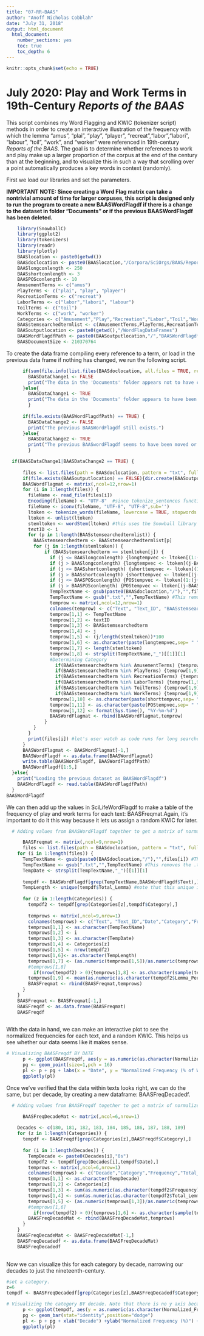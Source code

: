 ```yaml
---
title: "07-RR-BAAS"
author: "Anoff Nicholas Cobblah"
date: "July 31, 2018"
output: html_document
  html_document:
    number_sections: yes
    toc: true
    toc_depth: 6
---
```


```r
knitr::opts_chunk$set(echo = TRUE)
```

# July 2020: Play and Work Terms in 19th-Century *Reports of the BAAS*

This script combines my Word Flagging and KWIC (tokenizer script) methods in order to create an interactive illustration of the frequency with which the lemma "amus", "plai", "play", "player", "recreat","labor","labori", "labour", "toil", "work", and "worker" were referenced in 19th-century *Reports of the BAAS*. The goal is to determine whether references to work and play make up a larger proportion of the corpus at the end of the century than at the beginning, and to visualize this in such a way that scrolling over a point automatically produces a key words in context (randomly).

First we load our libraries and set the parameters.

**IMPORTANT NOTE: Since creating a Word Flag matrix can take a nontrivial amount of time for larger corpuses, this script is designed only to run the program to create a new BAASWordFlagdf if there is a change to the dataset in folder "Documents" or if the previous BAASWordFlagdf has been deleted.**

```r
    library(SnowballC)
    library(ggplot2)
    library(tokenizers)
    library(readr)
    library(plotly)
    BAASlocation <- paste0(getwd())
    BAASdoclocation <- paste0(BAASlocation,"/Corpora/SciOrgs/BAAS/Reports")
    BAASlongconlength <- 250
    BAASshortconlength <- 3
    BAASPOSconlength <- 10
    AmusementTerms <- c("amus")
    PlayTerms <- c("plai", "play", "player")
    RecreationTerms <- c("recreat")
    LaborTerms <- c("labor","labori", "labour")
    ToilTerms <- c("toil")
    WorkTerms <- c("work", "worker")
    Categories <- c("Amusement","Play","Recreation","Labor","Toil","Work")
    BAASstemsearchedtermlist <- c(AmusementTerms,PlayTerms,RecreationTerms,LaborTerms,ToilTerms,WorkTerms)
    BAASoutputlocation <- paste0(getwd(),"/WordFlagDataFrames")
    BAASWordFlagdfPath <- paste0(BAASoutputlocation,"/","BAASWordFlagdf.txt")
    BAASDocumentSize <- 210370764
```

To create the data frame compiling every reference to a term, or load in the previous data frame if nothing has changed, we run the following script.

```r
      if(sum(file.info(list.files(BAASdoclocation, all.files = TRUE, recursive = TRUE, full.names=TRUE))$size) == BAASDocumentSize) {
        BAASDataChange1 <- FALSE
        print("The data in the 'Documents' folder appears not to have changed.")
      }else{
        BAASDataChange1 <- TRUE
        print("The data in the 'Documents' folder appears to have been changed. A new BAASWordFlagdf will therefore be created. TO UPDATE THIS SCRIPT, PLEASE CHANGE THE BAASDocumentSize TO REFLECT THE NEW SIZE OF THE DOCUMENTS.")
        }
      
      if(file.exists(BAASWordFlagdfPath) == TRUE) {
        BAASDataChange2 <- FALSE
        print("The previous BAASWordFlagdf still exists.")
      }else{
        BAASDataChange2 <- TRUE
        print("The previous BAASwordFlagdf seems to have been moved or deleted.  A new BAASWordFlag will therefore be created.")
        }

  if(BAASDataChange1|BAASDataChange2 == TRUE) {
  
      files <- list.files(path = BAASdoclocation, pattern = "txt", full.names = TRUE) #creates vector of txt file names.
      if(file.exists(BAASoutputlocation) == FALSE){dir.create(BAASoutputlocation)}
      BAASWordFlagmat <- matrix(,ncol=12,nrow=1)
      for (i in 1:length(files)) {
        fileName <- read_file(files[i])
        Encoding(fileName) <- "UTF-8"  #since tokenize_sentences function requires things to be encoded in UTF-8, need to remove some data.
        fileName <- iconv(fileName, "UTF-8", "UTF-8",sub='')
        ltoken <- tokenize_words(fileName, lowercase = TRUE, stopwords = NULL, simplify = FALSE)
        ltoken <- unlist(ltoken)
        stemltoken <- wordStem(ltoken) #this uses the Snowball library to lemmatize the entire text.
        textID <- i
        for (p in 1:length(BAASstemsearchedtermlist)) {
          BAASstemsearchedterm <- BAASstemsearchedtermlist[p]
          for (j in 1:length(stemltoken)) {
              if (BAASstemsearchedterm == stemltoken[j]) {
                if (j <= BAASlongconlength) {longtempvec <- ltoken[(1:(j+BAASlongconlength))]}
                if (j > BAASlongconlength) {longtempvec <- ltoken[(j-BAASlongconlength):(j+BAASlongconlength)]}
                if (j <= BAASshortconlength) {shorttempvec <- ltoken[(1:(j+BAASshortconlength))]}
                if (j > BAASshortconlength) {shorttempvec <- ltoken[(j-BAASshortconlength):(j+BAASshortconlength)]}
                if (j <= BAASPOSconlength) {POStempvec <- ltoken[(1:(j+BAASPOSconlength))]}
                if (j > BAASPOSconlength) {POStempvec <- ltoken[(j-BAASPOSconlength):(j+BAASPOSconlength)]}
                TempTextName <- gsub(paste0(BAASdoclocation,"/"),"",files[i]) #This grabs just the end of the file path.
                TempTextName <- gsub(".txt","",TempTextName) #This removes the .txt from the end of the name.
                temprow <- matrix(,ncol=12,nrow=1)
                colnames(temprow) <- c("Text", "Text_ID", "BAASstemsearchedterm","Lemma","Lemma_Perc","KWIC","Total_Lemma","Date","Category","Short_KWIC","POS_KWIC","Current_Date")
                temprow[1,1] <- TempTextName
                temprow[1,2] <- textID
                temprow[1,3] <- BAASstemsearchedterm
                temprow[1,4] <- j
                temprow[1,5] <- (j/length(stemltoken))*100
                temprow[1,6] <- as.character(paste(longtempvec,sep= " ",collapse=" "))
                temprow[1,7] <- length(stemltoken)
                temprow[1,8] <- strsplit(TempTextName,"_")[[1]][1]
                #Determining Category
                  if(BAASstemsearchedterm %in% AmusementTerms) {temprow[1,9] <- "Amusement"}
                  if(BAASstemsearchedterm %in% PlayTerms) {temprow[1,9] <- "Play"}
                  if(BAASstemsearchedterm %in% RecreationTerms) {temprow[1,9] <- "Recreation"}
                  if(BAASstemsearchedterm %in% LaborTerms) {temprow[1,9] <- "Labor"}
                  if(BAASstemsearchedterm %in% ToilTerms) {temprow[1,9] <- "Toil"}
                  if(BAASstemsearchedterm %in% WorkTerms) {temprow[1,9] <- "Work"}
                temprow[1,10] <- as.character(paste(shorttempvec,sep= " ",collapse=" "))
                temprow[1,11] <- as.character(paste(POStempvec,sep= " ",collapse=" "))
                temprow[1,12] <- format(Sys.time(), "%Y-%m-%d")
                BAASWordFlagmat <- rbind(BAASWordFlagmat,temprow)
              }
          }
        }
        print(files[i]) #let's user watch as code runs for long searches
      }
      BAASWordFlagmat <- BAASWordFlagmat[-1,]
      BAASWordFlagdf <- as.data.frame(BAASWordFlagmat)
      write.table(BAASWordFlagdf, BAASWordFlagdfPath)
      BAASWordFlagdf[1:5,]
  }else{
    print("Loading the previous dataset as BAASWordFlagdf")
    BAASWordFlagdf <- read.table(BAASWordFlagdfPath)
  }
BAASWordFlagdf
```

We can then add up the values in SciLifeWordFlagdf to make a table of the frequency of play and work terms for each text: BAASFreqmat.Again, it's important to do it this way because it lets us assign a random KWIC for later.

```r
  # Adding values from BAASWordFlagdf together to get a matrix of normalized frequencies for each category, as BAASFreqmat

      BAASFreqmat <- matrix(,ncol=9,nrow=1)
      files <- list.files(path = BAASdoclocation, pattern = "txt", full.names = TRUE) #creates vector of txt file names.
    for (i in 1:length(files)) {
      TempTextName <- gsub(paste0(BAASdoclocation,"/"),"",files[i]) #This grabs just the end of the file path.
      TempTextName <- gsub(".txt","",TempTextName) #This removes the .txt from the end of the name.
      TempDate <- strsplit(TempTextName,"_")[[1]][1]
      
      tempdf <- BAASWordFlagdf[grep(TempTextName,BAASWordFlagdf$Text),]
      TempLength <- unique(tempdf$Total_Lemma) #note that this unique is here to make SURE we only have one text
      
      for (z in 1:length(Categories)) {   
        tempdf2 <- tempdf[grep(Categories[z],tempdf$Category),]
        
        temprows <- matrix(,ncol=9,nrow=1)
        colnames(temprows) <- c("Text", "Text_ID","Date","Category","Frequency","Total_Lemma","Normalized_Freq","Sample_KWIC","Avg_Lemma_Perc")
        temprows[1,1] <- as.character(TempTextName)
        temprows[1,2] <- i
        temprows[1,3] <- as.character(TempDate)
        temprows[1,4] <- Categories[z]
        temprows[1,5] <- nrow(tempdf2)
        temprows[1,6]<- as.character(TempLength)
        temprows[1,7] <- (as.numeric(temprows[1,5])/as.numeric(temprows[1,6]))*100
        #temprows[1,8]
          if(nrow(tempdf2) > 0){temprows[1,8] <- as.character(sample(tempdf2$Short_KWIC,1))}else{temprows[1,8] <- NA}
        temprows[1,9] <- mean(as.numeric(as.character(tempdf2$Lemma_Perc)))
        BAASFreqmat <- rbind(BAASFreqmat,temprows)
      }
    }
    BAASFreqmat <- BAASFreqmat[-1,]
    BAASFreqdf <- as.data.frame(BAASFreqmat)
    BAASFreqdf
      
```

With the data in hand, we can make an interactive plot to see the normalized frequencies for each text, and a random KWIC. This helps us see whether our data seems like it makes sense.

```r
# Visualizing BAASFreqdf BY DATE
      p <- ggplot(BAASFreqdf, aes(y = as.numeric(as.character(Normalized_Freq)), x = as.numeric(substr(Date,1,4)), color = Category, label = Sample_KWIC))
      pg <- geom_point(size=1,pch = 16)
      pl <- p + pg + labs(x = "Date", y = "Normalized Frequency (% of Words in Text)", title = "Appearances of Play and Work Rhetoric within 19th-Century Popular Science Corpus")
      ggplotly(pl)
```

Once we've verified that the data within texts looks right, we can do the same, but per decade, by creating a new dataframe: BAASFreqDecadedf.

```r
  # Adding values from BAASFreqdf together to get a matrix of normalized frequencies for each decade, as BAASFreqDecadedf

      BAASFreqDecadeMat <- matrix(,ncol=6,nrow=1)
      
    Decades <- c(180, 181, 182, 183, 184, 185, 186, 187, 188, 189)
    for (z in 1:length(Categories)) { 
      tempdf <- BAASFreqdf[grep(Categories[z],BAASFreqdf$Category),]
      
      for (i in 1:length(Decades)) {
        TempDecade <- paste0(Decades[i],"0s")
        tempdf2 <- tempdf[grep(Decades[i],tempdf$Date),]
        temprows <- matrix(,ncol=6,nrow=1)
        colnames(temprows) <- c("Decade","Category","Frequency","Total_Lemma","Normalized_Freq","Sample_KWIC")
        temprows[1,1] <- as.character(TempDecade)
        temprows[1,2] <- Categories[z]
        temprows[1,3] <- sum(as.numeric(as.character(tempdf2$Frequency)), na.rm=TRUE)
        temprows[1,4] <- sum(as.numeric(as.character(tempdf2$Total_Lemma)), na.rm=TRUE)
        temprows[1,5] <- (as.numeric(temprows[1,3])/as.numeric(temprows[1,4]))*100
        #temprows[1,6]
          if(nrow(tempdf2) > 0){temprows[1,6] <- as.character(sample(tempdf2$Sample_KWIC,1))}else{temprows[1,6] <- NA}
        BAASFreqDecadeMat <- rbind(BAASFreqDecadeMat,temprows)
      }
    }
    BAASFreqDecadeMat <- BAASFreqDecadeMat[-1,]
    BAASFreqDecadedf <- as.data.frame(BAASFreqDecadeMat)
    BAASFreqDecadedf
      
```

Now we can visualize this for each category by decade, narrowing our decades to just the nineteenth-century.

```r
#set a category.
z=6
tempdf <- BAASFreqDecadedf[grep(Categories[z],BAASFreqDecadedf$Category),]

# Visualizing the category BY decade. Note that there is no y axis because it kept running into the numbers, and trying to fix it was becoming a pain.
      p <- ggplot(tempdf, aes(y = as.numeric(as.character(Normalized_Freq)), x = Decade, label = Sample_KWIC))
      pg <- geom_bar(stat="identity",position="dodge")
      pl <- p + pg + xlab("Decade") +ylab("Normalized Frequency (%)") + ggtitle(paste0("Normalized Frequency of '",Categories[z],"' by Decade\n in the Reports of the BAAS (1834-1900)"))+theme( axis.text.y=element_text(angle=90))
      ggplotly(pl)
```